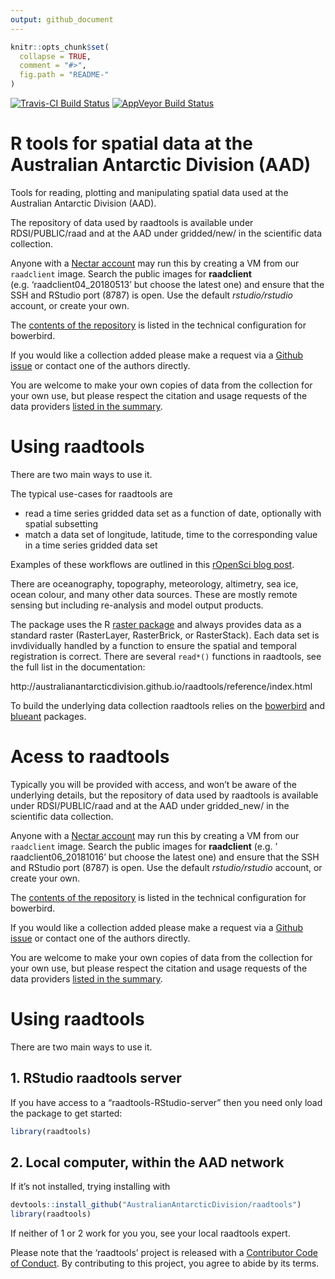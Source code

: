 ```yaml
---
output: github_document
---
```


<!-- README.md is generated from README.Rmd. Please edit that file -->

```r
knitr::opts_chunk$set(
  collapse = TRUE,
  comment = "#>",
  fig.path = "README-"
)
```

[![Travis-CI Build Status](https://travis-ci.org/AustralianAntarcticDivision/raadtools.svg?branch=master)](https://travis-ci.org/AustralianAntarcticDivision/raadtools)
[![AppVeyor Build Status](https://ci.appveyor.com/api/projects/status/github/AustralianAntarcticDivision/raadtools?branch=master&svg=true)](https://ci.appveyor.com/project/AustralianAntarcticDivision/raadtools)


# R tools for spatial data at the Australian Antarctic Division (AAD)

Tools for reading, plotting and manipulating spatial data used at the Australian Antarctic Division (AAD).


The repository of data used by raadtools is available under RDSI/PUBLIC/raad and at the AAD under gridded/new/ in the scientific data collection.  

Anyone with a [Nectar account](https://dashboard.rc.nectar.org.au) may run this by creating a VM from our `raadclient` image. Search the public images for **raadclient** (e.g. 'raadclient04_20180513' but choose the latest one) and ensure that the SSH and RStudio port (8787) is open. Use the default *rstudio/rstudio* account, or create your own. 

The [contents of the repository](https://github.com/AustralianAntarcticDivision/blueant#data-source-summary) is listed in the
technical configuration for bowerbird. 

If you would like a collection added please make a request via a [Github issue](https://github.com/AustralianAntarcticDivision/bowerbird/issues/new) or contact one of the authors directly. 

You are welcome to make your own copies of data from the collection for your own use, but please respect the citation and usage requests of the data providers [listed in the summary](https://github.com/AustralianAntarcticDivision/blueant#data-source-summary).


# Using raadtools 

There are two main ways to use it. 

The typical use-cases for raadtools are

* read a time series gridded data set as a function of date, optionally with spatial subsetting
* match a data set of longitude, latitude, time to the corresponding value in a time series gridded data set

Examples of these workflows are outlined in this [rOpenSci blog post](https://ropensci.org/blog/2018/11/13/antarctic/). 

There are oceanography, topography, meteorology, altimetry, sea ice, ocean colour, and many other data sources. These are mostly remote sensing but including re-analysis and model output products. 

The package uses the R [raster package]( https://CRAN.R-project.org/package=raster) and always provides data as a standard raster (RasterLayer, RasterBrick, or RasterStack). Each data set is invdividually handled by a function to ensure the spatial and temporal registration is correct. There are several `read*()` functions in raadtools, see the full list in the documentation: 

http://australianantarcticdivision.github.io/raadtools/reference/index.html

To build the underlying data collection raadtools relies on the [bowerbird](https://github.com/ropensci/bowerbird) and [blueant](https://github.com/AustralianAntarcticDivision/blueant) packages. 


# Acess to raadtools

Typically you will be provided with access, and won't be aware of the underlying details, but the repository of data used by raadtools is available under RDSI/PUBLIC/raad and at the AAD under gridded_new/ in the scientific data collection.  

Anyone with a [Nectar account](https://dashboard.rc.nectar.org.au) may run this by creating a VM from our `raadclient` image. Search the public images for **raadclient** (e.g. '	raadclient06_20181016' but choose the latest one) and ensure that the SSH and RStudio port (8787) is open. Use the default *rstudio/rstudio* account, or create your own. 

The [contents of the repository](https://github.com/AustralianAntarcticDivision/blueant#data-source-summary) is listed in the
technical configuration for bowerbird. 

If you would like a collection added please make a request via a [Github issue](https://github.com/AustralianAntarcticDivision/bowerbird/issues/new) or contact one of the authors directly. 

You are welcome to make your own copies of data from the collection for your own use, but please respect the citation and usage requests of the data providers [listed in the summary](https://github.com/AustralianAntarcticDivision/blueant#data-source-summary).


# Using raadtools 

There are two main ways to use it. 

## 1. RStudio raadtools server

If you have access to a "raadtools-RStudio-server" then you need only load the package to get started: 

```r
library(raadtools)
```

## 2. Local computer, within the AAD network

If it's not installed, trying installing with 

```r
devtools::install_github("AustralianAntarcticDivision/raadtools")
library(raadtools)
```

If neither of 1 or 2 work for you you, see your local raadtools expert. 



Please note that the 'raadtools' project is released with a
[Contributor Code of Conduct](CODE_OF_CONDUCT.md).
By contributing to this project, you agree to abide by its terms.
